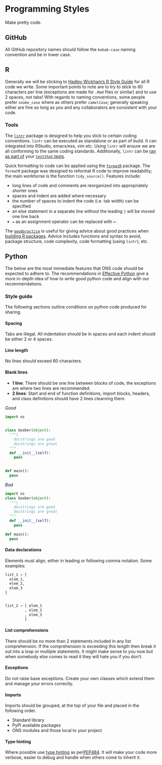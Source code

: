# Programming Styles {#style}

Make pretty code.

## GitHub

All GitHub repository names should follow the `kebab-case` naming convention and be in lower case.

## R

Generally we will be sticking to [Hadley Wickham's R Style Guide](http://r-pkgs.had.co.nz/style.html) for all R code we write. Some important points to note are to try to stick to 80 characters per line (exceptions are made for `.Rmd` files or similar) and to use 2 spaces, not tabs! With regards to naming conventions, some people prefer `snake_case` where as others prefer `camelCase`; generally speaking either are fine so long as you and any collaborators are consistent with your code.

### Tools

The [`lintr`](https://github.com/jimhester/lintr) package is designed to help you stick to certain coding conventions. `lintr` can be executed as standalone or as part of build. It can integrated into RStudio, emacs/ess, vim etc. Using `lintr` will ensure we are all conforming to the same coding standards. Additionally, `lintr` can be [ran as part of](https://github.com/jimhester/lintr#testthat) your [`testthat` tests](#tests).

Quick formatting to code can be applied using the [`formatR`](https://yihui.name/formatr/) package. The `formatR` package was designed to reformat R code to improve readability; the main workhorse is the function `tidy_source()`. Features include:

* long lines of code and comments are reorganized into appropriately shorter ones
* spaces and indent are added where necessary
* the number of spaces to indent the code (i.e. tab width) can be specified
* an else statement in a separate line without the leading `}` will be moved one line back
* `=` as an assignment operator can be replaced with `<-`

The [`goodpractice`](https://github.com/MangoTheCat/goodpractice) is useful for giving advice about good practices when [building R packages](#package). Advice includes functions and syntax to avoid, package structure, code complexity, code formatting (using `lintr`), etc.

## Python

The below are the most immediate features that ONS code should be expected to adhere to. The recommendations
in [Effective Python](http://www.effectivepython.com) give a more in-depth idea of how to write good python code and align with our recommendations.

### Style guide

The following sections outline conditions on python code produced for sharing.

#### Spacing
Tabs are illegal. All indentation should be in spaces and each indent should be either 2 or 4 spaces.

#### Line length
No lines should exceed 80 characters. 

#### Blank lines

* __1 line__: There should be one line between blocks of code, the exceptions are where two lines are recommended.
* __2 lines__: Start and end of function definitions, import blocks, headers, and class definitions should have 2 lines clearning them.
  
*Good*

```python
import os
      
      
class Goober(object):
  """|
    docstrings are good
    docstrings are great
  """
  def __init__(self):
    pass
    
 
def main():
  pass
```

*Bad*

```python
import os
class Goober(object):
  """|
    docstrings are good
    docstrings are great
  """
  def __init__(self):
    pass
    
def main():
  pass
```

#### Data declarations
Elements must align, either in leading or following comma notation. Some examples:

```python
list_1 = [
  elem_1,
  elem_2,
  elem_3
]


list_2 = [ elem_1
         , elem_2
         , elem_3
         ] 
```

#### List comprehensions
There should be no more than 2 statements included in any list comprehension. If the comprehension is exceeding this length then break it out into a loop or multiple statements. It might make sense to you now but when somebody else comes to read it they will hate you if you don't.

#### Exceptions
Do not raise base exceptions. Create your own classes which extend them and manage your errors correctly.

#### Imports
Imports should be grouped, at the top of your file and placed in the following order.

- Standard library
- PyPI available packages
- ONS modules and those local to your project

#### Type hinting
Where possible
use [type hinting](https://docs.python.org/3/library/typing.html) as per[PEP484](https://www.python.org/dev/peps/pep-0484/). It will make your code more verbose, easier to debug and handle when others come to inherit it.
